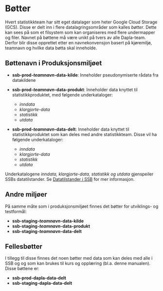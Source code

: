 # Bøtter

Hvert statistikkteam har sitt eget datalager som heter Google Cloud Storage (GCS). Disse er delt inn i flere datalagringsområder som kalles *bøtter*. Dette kan sees på som et filsystem som kan organiseres med flere undermapper og filer. Navnet på bøttene må være unikt på tvers av alle Dapla-team. Derfor blir disse opprettet etter en navnekonvensjon basert på kjøremiljø, teamnavn og hvilke data bøtta skal inneholde.

## Bøttenavn i Produksjonsmiljøet

- **ssb-prod-*teamnavn*-data-kilde**: Inneholder pseudonymiserte rådata fra datakildene 

- **ssb-prod-*teamnavn*-data-produkt**: Inneholder data knyttet til statistikkproduktet, med følgende underkataloger: 
    - *inndata* 
    - *klargjorte-data*
    - *statistikk*
    - *utdata*

- **ssb-prod-*teamnavn*-data-delt**: Inneholder data knyttet til statistikkproduktet som kan deles med andre statistikkteam. Disse vil ha følgende underkataloger: 
    - *inndata*
    - *klargjorte-data*
    - *statistikk*
    - *utdata*



::: {.callout-note appearance="simple"}
Underkatalogene *inndata, klargjorte-data, statistikk og utdata* gjenspeiler SSBs datatilstander. Se [Datatilstander i SSB](https://ssbno.sharepoint.com/sites/Internedokumenter/Delte%20dokumenter/Forms/AllItems.aspx?id=%2Fsites%2FInternedokumenter%2FDelte%20dokumenter%2FInterne%20dokumenter%202021%2F2021%2D17%20Datatilstander%20i%20SSB%20%2Epdf&parent=%2Fsites%2FInternedokumenter%2FDelte%20dokumenter%2FInterne%20dokumenter%202021) for mer informasjon.
:::



## Andre miljøer

På samme måte som i produksjonsmiljøet finnes det bøtter for utviklings- og testformål:

- **ssb-staging-*teamnavn*-data-kilde**
- **ssb-staging-*teamnavn*-data-produkt**
- **ssb-staging-*teamnavn*-data-delt**

## Fellesbøtter

I tillegg til disse finnes det noen bøtter med data som kan deles med alle i SSB og og som kan brukes til kurs og opplæring (bl.a. denne manualen). Disse bøttene er:

- **ssb-prod-dapla-data-delt**
- **ssb-staging-dapla-data-delt**
